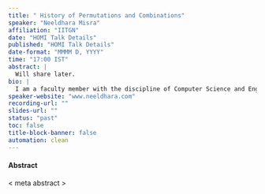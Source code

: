 ```yaml
---
title: " History of Permutations and Combinations"
speaker: "Neeldhara Misra"
affiliation: "IITGN"
date: "HOMI Talk Details"
published: "HOMI Talk Details"
date-format: "MMMM D, YYYY"
time: "17:00 IST"
abstract: |
  Will share later.
bio: |
  I am a faculty member with the discipline of Computer Science and Engineering at IIT Gandhinagar. My research interests include the interplay of structural graph theory and graph algorithms; tools and techniques in parameterized complexity; computational perspectives on combinatorial games; voting mechanisms, with a special focus on strategic behaviour; fair allocations of resources.
speaker-website: "www.neeldhara.com"
recording-url: ""
slides-url: ""
status: "past"
toc: false
title-block-banner: false
automation: clean
---
```



#### Abstract

< meta abstract >
